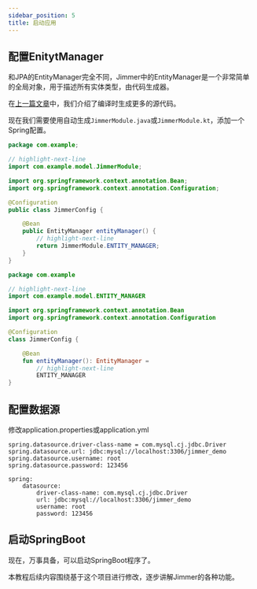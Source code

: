 ```yaml
---
sidebar_position: 5
title: 启动应用
---
```



## 配置EnitytManager

和JPA的EntityManager完全不同，Jimmer中的EntityManager是一个非常简单的全局对象，用于描述所有实体类型，由代码生成器。

在[上一篇文章](./generate)中，我们介绍了编译时生成更多的源代码。

现在我们需要使用自动生成`JimmerModule.java`或`JimmerModule.kt`，添加一个Spring配置。

<Tabs groupId="language">
<TabItem value="java" label="Java">

```java title="JimmerConfig.java"
package com.example;

// highlight-next-line
import com.example.model.JimmerModule;

import org.springframework.context.annotation.Bean;
import org.springframework.context.annotation.Configuration;

@Configuration
public class JimmerConfig {

    @Bean
    public EntityManager entityManager() {
        // highlight-next-line
        return JimmerModule.ENTITY_MANAGER;
    }
}
```

</TabItem>
<TabItem value="kotlin" label="Kotlin">

```kotlin title="JimmerConfig.kt"
package com.example

// highlight-next-line
import com.example.model.ENTITY_MANAGER

import org.springframework.context.annotation.Bean
import org.springframework.context.annotation.Configuration

@Configuration
class JimmerConfig {

    @Bean
    fun entityManager(): EntityManager =
        // highlight-next-line
        ENTITY_MANAGER
}
```

</TabItem>
</Tabs>

## 配置数据源

修改application.properties或application.yml

<Tabs groupId="springBoot">
<TabItem value="properties" label="application.properties">

```
spring.datasource.driver-class-name = com.mysql.cj.jdbc.Driver
spring.datasource.url: jdbc:mysql://localhost:3306/jimmer_demo
spring.datasource.username: root
spring.datasource.password: 123456
```

</TabItem>
<TabItem value="maven" label="application.yml">

```
spring:
    datasource:
        driver-class-name: com.mysql.cj.jdbc.Driver
        url: jdbc:mysql://localhost:3306/jimmer_demo
        username: root
        password: 123456
```

</TabItem>
</Tabs>

## 启动SpringBoot

现在，万事具备，可以启动SpringBoot程序了。

本教程后续内容围绕基于这个项目进行修改，逐步讲解Jimmer的各种功能。